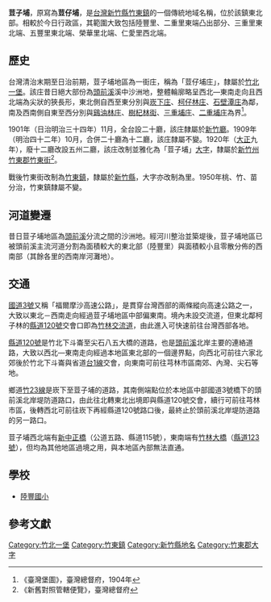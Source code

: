 {{noteTA
|1 = zh-cn:庄; zh-hk:庄; zh-tw:庄;
}}
{{Distinguish|豆子埔}} 
'''荳子埔'''，原寫為'''荳仔埔'''，是[[台灣|台灣]][[新竹縣|新竹縣]][[竹東鎮|竹東鎮]]的一個傳統地域名稱，位於該鎮東北部。相較於今日行政區，其範圍大致包括陸豐里、二重里東端凸出部分、三重里東北端、五豐里東北端、榮華里北端、仁愛里西北端。

==歷史==
台灣清治末期至日治前期，荳子埔地區為一街庄，稱為「荳仔埔庄」，隸屬於[[竹北一堡|竹北一堡]]。該庄昔日絕大部份為[[頭前溪|頭前溪]]溪中沙洲地，整體輪廓略呈西北—東南走向且西北端為尖狀的狹長形，東北側自西至東分別與[[崁下庄|崁下庄]]、[[柯仔林庄|柯仔林庄]]、[[石壁潭庄|石壁潭庄]]為鄰，南及西南側自東至西分別與[[鷄油林庄|鷄油林庄]]、[[樹杞林街|樹杞林街]]、[[三重埔_(新竹縣)|三重埔庄]]、[[二重埔_(新竹縣)|二重埔庄]]為界<ref>《臺灣堡圖》，臺灣總督府，1904年</ref>。

1901年（日治明治三十四年）11月，全台設二十廳，該庄隸屬於[[新竹廳|新竹廳]]。1909年（明治四十二年）10月，合併二十廳為十二廳，該庄隸屬不變。1920年（[[大正|大正]]九年），廢十二廳改設五州二廳，該庄改制並雅化為「荳子埔」[[大字|大字]]，隸屬於[[新竹州|新竹州]][[竹東郡|竹東郡]][[竹東街|竹東街]]<ref>《新舊對照管轄便覽》，臺灣總督府</ref>。

戰後竹東街改制為[[竹東鎮|竹東鎮]]，隸屬於[[新竹縣|新竹縣]]，大字亦改制為里。1950年桃、竹、苗分治，竹東鎮隸屬不變。

==河道變遷==
昔日荳子埔地區為[[頭前溪|頭前溪]]分流之間的沙洲地。經河川整治並築堤後，荳子埔地區已被頭前溪主流河道分割為面積較大的東北部（陸豐里）與面積較小且零散分佈的西南部（其餘各里的西南岸河灘地）。

==交通==
[[福爾摩沙高速公路|國道3號]]又稱「福爾摩沙高速公路」，是貫穿台灣西部的兩條縱向高速公路之一，大致以東北－西南走向經過荳子埔地區中部偏東南。境內未設交流道，但東北鄰柯子林的[[縣道120號|縣道120號]]交會口即為[[竹林交流道|竹林交流道]]，由此進入可快速前往台灣西部各地。

[[縣道120號|縣道120號]]是竹北下斗崙至尖石八五大橋的道路，也是[[頭前溪|頭前溪]]北岸主要的連絡道路，大致以西北—東南走向經過本地區東北部的一個邊界點，向西北可前往六家北郊後於竹北下斗崙與省道[[台1線|台1線]]交會，向東南可前往芎林市區南郊、內灣、尖石等地。

鄉道[[竹23線|竹23線]]是崁下至荳子埔的道路，其南側端點位於本地區中部國道3號橋下的頭前溪北岸堤防道路口，由此往北轉東北出境即與縣道120號交會，續行可前往芎林市區，後轉西北可前往崁下再經縣道120號路口後，最終止於頭前溪北岸堤防道路的另一路口。

荳子埔西北端有[[新中正橋|新中正橋]]（公道五路、縣道115號），東南端有[[竹林大橋|竹林大橋]]（[[縣道123號|縣道123號]]），但均為其他地區過境之用，與本地區內部無法直通。

==學校==
*[[陸豐國小|陸豐國小]]

==參考文獻==
{{reflist}}

{{竹東郡}}

[[Category:竹北一堡|Category:竹北一堡]]
[[Category:竹東鎮|Category:竹東鎮]]
[[Category:新竹縣地名|Category:新竹縣地名]]
[[Category:竹東郡大字|Category:竹東郡大字]]